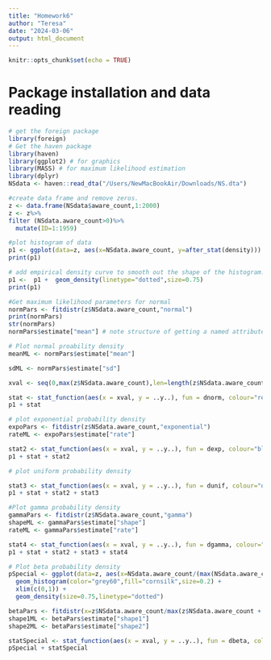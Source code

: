 ```yaml
---
title: "Homework6"
author: "Teresa"
date: "2024-03-06"
output: html_document
---
```


```r
knitr::opts_chunk$set(echo = TRUE)
```

# Package installation and data reading
```R
# get the foreign package
library(foreign)
# Get the haven package 
library(haven) 
library(ggplot2) # for graphics
library(MASS) # for maximum likelihood estimation
library(dplyr)
NSdata <- haven::read_dta("/Users/NewMacBookAir/Downloads/NS.dta")
```


```R
#create data frame and remove zeros. 
z <- data.frame(NSdata$aware_count,1:2000)
z <- z%>%
filter (NSdata.aware_count>0)%>%
  mutate(ID=1:1959)
```

```R
#plot histogram of data 
p1 <- ggplot(data=z, aes(x=NSdata.aware_count, y=after_stat(density))) + geom_histogram(color="grey60",fill="cornsilk",linewidth=0.2)
print(p1)
```

```R
# add empirical density curve to smooth out the shape of the histogram. This does not assume any probability distribution 
p1 <-  p1 +  geom_density(linetype="dotted",size=0.75)
print(p1)
```

```R
#Get maximum likelihood parameters for normal 
normPars <- fitdistr(z$NSdata.aware_count,"normal")
print(normPars)
str(normPars)
normPars$estimate["mean"] # note structure of getting a named attribute
```

```R
# Plot normal proability density 
meanML <- normPars$estimate["mean"]

sdML <- normPars$estimate["sd"]

xval <- seq(0,max(z$NSdata.aware_count),len=length(z$NSdata.aware_count))

stat <- stat_function(aes(x = xval, y = ..y..), fun = dnorm, colour="red", n = length(z), args = list(mean = meanML, sd = sdML))
p1 + stat
```

```R
# plot exponential probability density 
expoPars <- fitdistr(z$NSdata.aware_count,"exponential")
rateML <- expoPars$estimate["rate"]

stat2 <- stat_function(aes(x = xval, y = ..y..), fun = dexp, colour="blue", n = length(z$NSdata.aware_count), args = list(rate=rateML))
p1 + stat + stat2
```

```R
# plot uniform probability density 

stat3 <- stat_function(aes(x = xval, y = ..y..), fun = dunif, colour="darkgreen", n = length(z$NSdata.aware_count), args = list(min=min(z$NSdata.aware_count), max=max(z$NSdata.aware_count)))
p1 + stat + stat2 + stat3
```

```R
#Plot gamma probability density 
gammaPars <- fitdistr(z$NSdata.aware_count,"gamma")
shapeML <- gammaPars$estimate["shape"]
rateML <- gammaPars$estimate["rate"]

stat4 <- stat_function(aes(x = xval, y = ..y..), fun = dgamma, colour="brown", n = length(z$NSdata.aware_count), args = list(shape=shapeML, rate=rateML))
p1 + stat + stat2 + stat3 + stat4
```



```R
# Plot beta probability density 
pSpecial <- ggplot(data=z, aes(x=NSdata.aware_count/(max(NSdata.aware_count + 0.1)), y=..density..)) +
  geom_histogram(color="grey60",fill="cornsilk",size=0.2) + 
  xlim(c(0,1)) +
  geom_density(size=0.75,linetype="dotted")

betaPars <- fitdistr(x=z$NSdata.aware_count/max(z$NSdata.aware_count + 0.1),start=list(shape1=1,shape2=2),"beta")
shape1ML <- betaPars$estimate["shape1"]
shape2ML <- betaPars$estimate["shape2"]

statSpecial <- stat_function(aes(x = xval, y = ..y..), fun = dbeta, colour="orchid", n = length(z$NSdata.aware_count), args = list(shape1=shape1ML,shape2=shape2ML))
pSpecial + statSpecial
```





